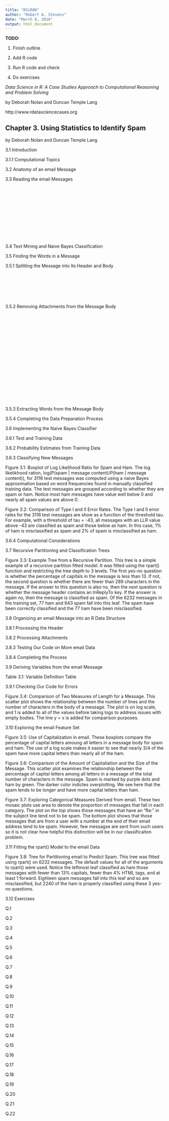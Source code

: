 ```yaml
---
title: "DSiR00"
author: "Robert A. Stevens"
date: "March 8, 2016"
output: html_document
---
```


**TODO:**

1. Finish outline

2. Add R code

3. Run R code and check

4. Do exercises

*Data Science in R: A Case Studies Approach to Computational Reasoning and Problem Solving*

by Deborah Nolan and Duncan Temple Lang

http://www.rdatasciencecases.org

## Chapter 3. Using Statistics to Identify Spam 

by Deborah Nolan and Duncan Temple Lang

3.1 Introduction

3.1.1 Computational Topics

3.2 Anatomy of an email Message

3.3 Reading the email Messages

```r

```

```r

```

```r

```

```r

```

```r

```

```r

```

```r

```

```r

```

```r

```

```r

```

```r

```

```r

```

```r

```

3.4 Text Mining and Naive Bayes Classification

3.5 Finding the Words in a Message

3.5.1 Splitting the Message into Its Header and Body

```r

```

```r

```

```r

```

```r

```

```r

```

```r

```

```r

```

3.5.2 Removing Attachments from the Message Body

```r

```

```r

```

```r

```

```r

```

```r

```

```r

```

```r

```

```r

```

```r

```

```r

```

```r

```

```r

```

```r

```

```r

```

```r

```

```r

```

```r

```

```r

```

```r

```

```r

```

```r

```

3.5.3 Extracting Words from the Message Body

3.5.4 Completing the Data Preparation Process

3.6 Implementing the Naive Bayes Classifier

3.6.1 Test and Training Data

3.6.2 Probability Estimates from Training Data

3.6.3 Classifying New Messages

Figure 3.1: Boxplot of Log Likelihood Ratio for Spam and Ham. The log likelikhood ration, log(P(spam | message content)/P(ham | message content)), for 3116 test messages was computed using a naive Bayes approximation based on word frequencies found in manually classified training data. The test messages are grouped according to whether they are spam or ham. Notice most ham messages have value well below 0 and nearly all spam values are above 0.

Figure 3.2: Comparison of Type I and II Error Rates. The Type I and II error rates for the 3116 test messages are show as a function of the threshold tau. For example, with a threshold of tau = -43, all messages with an LLR value above -43 are classified as spam and those below as ham. In this case, 1% of ham is misclassified as spam and 2% of spam is misclassified as ham.

3.6.4 Computational Considerations

3.7 Recursive Partitioning and Classification Trees

Figure 3.3: Example Tree from a Recursive Partition. This tree is a simple example of a recursive partition fitted model. It was fitted using the rpart() function and restricting the tree depth to 3 levels. The first yes-no question is whether the percentage of capitals in the message is less than 13. If not, the second question is whether there are fewer than 289 characters in the message. If the answer to this question is also no, then the next question is whether the message header contains an InReplyTo key. If the answer is again no, then the message is classified as spam. Of the 6232 messages in the training set, 77 ham and 643 spam fall into this leaf. The spam have been correctly classified and the 77 ham have been misclassified.

3.8 Organizing an email Message into an R Data Structure

3.8.1 Processing the Header

3.8.2 Processing Attachments

3.8.3 Testing Our Code on More email Data

3.8.4 Completing the Process

3.9 Deriving Variables from the email Message

Table 3.1: Variable Definition Table

3.9.1 Checking Our Code for Errors

Figure 3.4: Comparison of Two Measures of Length for a Message. This scatter plot shows the relationship between the number of lines and the number of characters in the body of a message. The plot is on log scale, and 1 is added to all of the values before taking logs to address issues with empty bodies. The line y = x is added for comparison purposes.

3.10 Exploring the email Feature Set

Figure 3.5: Use of Capitalization in email. These boxplots compare the percentage of capital letters amoung all letters in a message body for spam and ham. The use of a log scale makes it easier to see that nearly 3/4 of the spam have more capital letters than nearly all of the ham.

Figure 3.6: Comparison of the Amount of Capitaliation and the Size of the Message. This scatter plot examines the relationship between the percentage of capital letters among all letters in a message of the total number of characters in the message. Spam is marked by purple dots and ham by green. The darker color indictes overplotting. We see here that the spam tends to be longer and have more capital letters than ham.

Figure 3.7: Exploring Categorical Measures Derived from email. These two mosaic plots use area to denote the proportion of messages that fall in each category. The plot on the top shows those messages that have an "Re:" in the subject line tend not to be spam. The bottom plot shows that those messages that are from a user with a number at the end of their email address tend to be spam. However, few messagse are sent from such users so it is not clear how helpful this distinction will be in our classificaiton problem.

3.11 Fitting the rpart() Model to the email Data

Figure 3.8: Tree for Partitioning email to Predict Spam. This tree was fitted using rpart() on 6232 messages. The default values for all of the arguments to rpart() were used. Notice the leftmost leaf classified as ham those messages with fewer than 13% capitals, fewer than 4% HTML tags, and at least 1 forward. Eighteen spam messages fall into this leaf and so are misclassified, but 2240 of the ham is properly classified using these 3 yes-no questions.

3.12 Exercises

Q.1

Q.2

Q.3

Q.4

Q.5

Q.6

Q.7

Q.8

Q.9

Q.10

Q.11

Q.12

Q.13

Q.14

Q.15

Q.16

Q.17

Q.18

Q.19

Q.20

Q.21

Q.22
